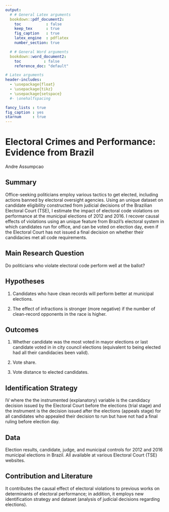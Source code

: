```yaml
---
output:
  # # General Latex arguments
  bookdown::pdf_document2:
    toc           : false
    keep_tex      : true
    fig_caption   : true
    latex_engine  : pdflatex
    number_section: true

  # # General Word arguments
  bookdown::word_document2:
    toc          : false
    reference_doc: "default"

# Latex arguments
header-includes:
  - \usepackage{float}
  - \usepackage{tikz}
  - \usepackage{setspace}
  #- \onehalfspacing

fancy_lists : true
fig_caption : yes
starnum     : true
---
```


# Electoral Crimes and Performance: Evidence from Brazil {#title}

Andre Assumpcao

## Summary

Office-seeking politicians employ various tactics to get elected, including actions banned by electoral oversight agencies. Using an unique dataset on candidate eligibility constructed from judicial decisions of the Brazilian Electoral Court (TSE), I estimate the impact of electoral code violations on performance at the municipal elections of 2012 and 2016. I recover causal effects of violations using an unique feature from Brazil's electoral system in which candidates run for office, and can be voted on election day, even if the Electoral Court has not issued a final decision on whether their candidacies met all code requirements.

## Main Research Question

Do politicians who violate electoral code perform well at the ballot?

## Hypotheses

#. Candidates who have clean records will perform better at municipal elections.

#. The effect of infractions is stronger (more negative) if the number of clean-record opponents in the race is higher.

## Outcomes

#. Whether candidate was the most voted in mayor elections or last candidate voted in in city council elections (equivalent to being elected had all their candidacies been valid).

#. Vote share.

#. Vote distance to elected candidates.

## Identification Strategy

IV where the the instrumented (explanatory) variable is the candidacy decision issued by the Electoral Court before the elections (trial stage) and the instrument is the decision issued after the elections (appeals stage) for all candidates who appealed their decision to run but have not had a final ruling before election day.

## Data

Election results, candidate, judge, and municipal controls for 2012 and 2016 municipal elections in Brazil. All available at various Electoral Court (TSE) websites.

## Contribution and Literature

It contributes the causal effect of electoral violations to previous works on determinants of electoral performance; in addition, it employs new identification strategy and dataset (analysis of judicial decisions regarding elections).

